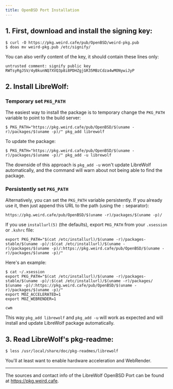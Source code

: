 ```yaml
---
title: OpenBSD Port Installation
---
```



<InstallationHeader />

## 1. First, download and install the signing key:

```
$ curl -O https://pkg.weird.cafe/pub/OpenBSD/weird-pkg.pub
$ doas mv weird-pkg.pub /etc/signify/
```

You can also verify content of the key, it should contain these lines only:

```
untrusted comment: signify public key
RWTsyRgJSV/4yBkunNQ7XVQ3p8i8PDHZgjGR35MBzCdza4wMONywiJyP
```

## 2. Install LibreWolf:

### Temporary set `PKG_PATH`

The easiest way to install the package is to temporary change the `PKG_PATH`
variable to point to the build server:

```
$ PKG_PATH="https://pkg.weird.cafe/pub/OpenBSD/$(uname -r)/packages/$(uname -p)/" pkg_add librewolf
```

To update the package:

```
$ PKG_PATH="https://pkg.weird.cafe/pub/OpenBSD/$(uname -r)/packages/$(uname -p)/" pkg_add -u librewolf
```

The downside of this approach is `pkg_add -u` won't update LibreWolf
automatically, and the command will warn about not being able to find the
package.

### Persistently set `PKG_PATH`

Alternatively, you can set the `PKG_PATH` variable persistently. If you already
use it, then just append this URL to the path (using the `:` separator):

```
https://pkg.weird.cafe/pub/OpenBSD/$(uname -r)/packages/$(uname -p)/
```

If you use `installurl(5)` (the defaults), export `PKG_PATH` from your
`.xsession` or `.kshrc` file:

```
export PKG_PATH="$(cat /etc/installurl)/$(uname -r)/packages-stable/$(uname -p)/:$(cat /etc/installurl)/$(uname -r)/packages/$(uname -p)/:https://pkg.weird.cafe/pub/OpenBSD/$(uname -r)/packages/$(uname -p)/"
```

Here's an example:

```
$ cat ~/.xsession
export PKG_PATH="$(cat /etc/installurl)/$(uname -r)/packages-stable/$(uname -p)/:$(cat /etc/installurl)/$(uname -r)/packages/
$(uname -p)/:https://pkg.weird.cafe/pub/OpenBSD/$(uname -r)/packages/$(uname -p)/"
export MOZ_ACCELERATED=1
export MOZ_WEBRENDER=1

cwm
```

This way `pkg_add librewolf` and `pkg_add -u` will work as expected and will
install and update LibreWolf package automatically.

## 3. Read LibreWolf's pkg-readme:

```
$ less /usr/local/share/doc/pkg-readmes/librewolf
```

You'll at least want to enable hardware acceleration and WebRender.

---

The sources and contact info of the LibreWolf OpenBSD Port can be found at
https://pkg.weird.cafe.
